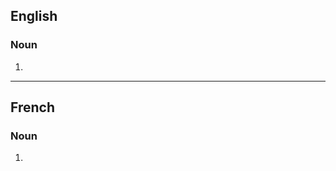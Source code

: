 ==English==

===Noun===
{{head|en|noun plural form}}

# {{plural of|contingent|lang=en}}

----

==French==

===Noun===
{{head|fr|noun plural form|g=m}}

# {{plural of|contingent|lang=fr}}